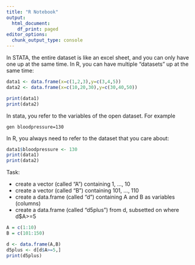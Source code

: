 ```yaml
---
title: "R Notebook"
output:
  html_document:
    df_print: paged
editor_options: 
  chunk_output_type: console
---
```


In STATA, the entire dataset is like an excel sheet, and you can only have one up at the same time. In R, you can have multiple "datasets" up at the same time:

```r
data1 <- data.frame(x=c(1,2,3),y=c(3,4,5))
data2 <- data.frame(x=c(10,20,30),y=c(30,40,50))

print(data1)
print(data2)
```

In stata, you refer to the variables of the open dataset. For example

```
gen bloodpressure=130
```

In R, you always need to refer to the dataset that you care about:

```r
data1$bloodpressure <- 130
print(data1)
print(data2)
```

Task:

- create a vector (called "A") containing 1, ..., 10
- create a vector (called "B") containing 101, ..., 110
- create a data.frame (called "d") containing A and B as variables (columns)
- create a data.frame (called "d5plus") from d, subsetted on where d$A>=5

```r
A = c(1:10)
B = c(101:150)

d <- data.frame(A,B)
d5plus <- d[d$A>=5,]
print(d5plus)
```




